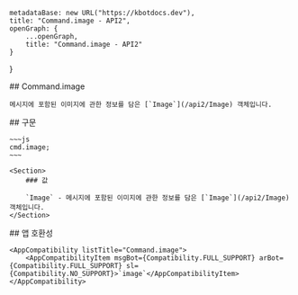 
    metadataBase: new URL("https://kbotdocs.dev"),
    title: "Command.image - API2",
    openGraph: {
        ...openGraph,
        title: "Command.image - API2"
    }
}

<Section>
    ## Command.image

    메시지에 포함된 이미지에 관한 정보를 담은 [`Image`](/api2/Image) 객체입니다.
</Section>
<Section>
    ## 구문

    ~~~js
    cmd.image;
    ~~~

    <Section>
        ### 값

        `Image` - 메시지에 포함된 이미지에 관한 정보를 담은 [`Image`](/api2/Image) 객체입니다.
    </Section>
</Section>
<Section>
    ## 앱 호환성

    <AppCompatibility listTitle="Command.image">
        <AppCompatibilityItem msgBot={Compatibility.FULL_SUPPORT} arBot={Compatibility.FULL_SUPPORT} sl={Compatibility.NO_SUPPORT}>`image`</AppCompatibilityItem>
    </AppCompatibility>
</Section>